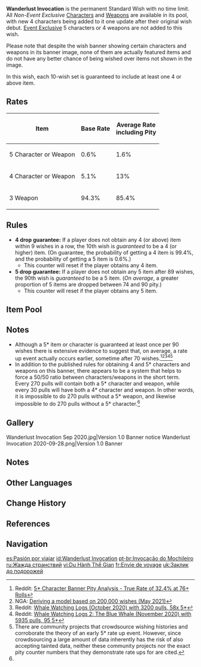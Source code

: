 {{Wish
|name              = Wanderlust Invocation
|image             = Wanderlust Invocation 2020-11-11.png
|type              = Standard
|duration          = perm
|time_start        = 2020-09-28 10:00:00
|time_start_offset = GMT+8
|time_end          = none
}}

{{Description|Dear Travelers:<br/><br/>The standard wish "Wanderlust Invocation" is now available! Win new characters, grab new weapons, and assemble your dream team!<br/><br/>In this no time-limit wish, every 10-wish set includes at least one 4-star or higher character or weapon.<ref>Twitter: [https://twitter.com/GenshinImpact/status/1310580022885994498 Event Announcement]</ref>}}

'''Wanderlust Invocation''' is the permanent Standard Wish with no time limit. All ''Non-Event Exclusive'' [[Characters]] and [[Weapons]] are available in its pool, with new 4{{star}} characters being added to it one update after their original wish debut. [[Characters/List#Event Exclusive Characters|Event Exclusive]] 5{{star}} characters or 4{{star}} weapons are not added to this wish.

Please note that despite the wish banner showing certain characters and weapons in its banner image, none of them are actually featured items and do not have any better chance of being wished over items not shown in the image.

In this wish, each 10-wish set is guaranteed to include at least one 4{{star}} or above item.

==Rates==
{|class="wikitable" style="text-align:center;"
!Item !! Base Rate !! Average Rate<br />including Pity
|-
|5{{star}} Character or Weapon
|0.6% || 1.6%
|-
|4{{star}} Character or Weapon
|5.1% || 13%
|-
|3{{star}} Weapon
|94.3% || 85.4%
|}
==Rules==
*'''4{{star}} drop guarantee:''' If a player does not obtain any 4{{star}} (or above) item within 9 wishes in a row, the 10th wish is ''guaranteed'' to be a 4{{star}} (or higher) item. (On guarantee, the probability of getting a 4{{star}} item is 99.4%, and the probability of getting a 5{{star}} item is 0.6%.)
**This counter will reset if the player obtains any 4{{star}} item.
*'''5{{star}} drop guarantee:''' If a player does not obtain any 5{{star}} item after 89 wishes, the 90th wish is ''guaranteed'' to be a 5{{star}} item. (''On average'', a greater proportion of 5{{star}} items are dropped between 74 and 90 pity.)
**This counter will reset if the player obtains any 5{{star}} item.
==Item Pool==
{{Wish Pool
|Diluc
|Jean
|Keqing
|Mona
|Qiqi
|Amos' Bow
|Aquila Favonia
|Lost Prayer to the Sacred Winds
|Primordial Jade Winged-Spear
|Skyward Atlas
|Skyward Blade
|Skyward Harp
|Skyward Pride
|Skyward Spine
|Wolf's Gravestone
|Amber
|Barbara
|Beidou
|Bennett
|Chongyun
|Diona
|Fischl
|Gorou
|Kaeya
|Kujou Sara
|Kuki Shinobu
|Lisa
|Ningguang
|Noelle
|Razor
|Rosaria
|Sayu
|Sucrose
|Thoma
|Xiangling
|Xingqiu
|Xinyan
|Yanfei
|Yun Jin
|Dragon's Bane
|Eye of Perception
|Favonius Codex
|Favonius Greatsword
|Favonius Lance
|Favonius Sword
|Favonius Warbow
|Lion's Roar
|Rainslasher
|Rust
|Sacrificial Bow
|Sacrificial Fragments
|Sacrificial Greatsword
|Sacrificial Sword
|The Bell
|The Flute
|The Stringless
|The Widsith
|Black Tassel
|Bloodtainted Greatsword
|Cool Steel
|Debate Club
|Emerald Orb
|Ferrous Shadow
|Harbinger of Dawn
|Magic Guide
|Raven Bow
|Sharpshooter's Oath
|Skyrider Sword
|Slingshot
|Thrilling Tales of Dragon Slayers
}}

==Notes==
*Although a 5* item or character is guaranteed at least once per 90 wishes there is extensive evidence to suggest that, on average, a rate up event actually occurs earlier, sometime after 70 wishes.<ref>Reddit: [https://www.reddit.com/r/Genshin_Impact/comments/jvmnac/5_character_banner_pity_analysis_true_rate_of_324/ 5* Character Banner Pity Analysis - True Rate of 32.4% at 76+ Rolls]</ref><ref name="NGA thread">NGA: [https://bbs.nga.cn/read.php?tid=26754637&rand=214 Deriving a model based on 200,000 wishes (May 2021)]</ref><ref>Reddit: [https://www.reddit.com/r/Genshin_Impact/comments/japcnz/whale_watching_logs/ Whale Watching Logs (October 2020) with 3200 pulls, 58x 5*]</ref><ref>Reddit: [https://www.reddit.com/r/Genshin_Impact/comments/jod9o4/whale_watching_logs_2_the_blue_whale/ Whale Watching Logs 2: The Blue Whale (November 2020) with 5935 pulls, 95 5*]</ref><ref group="Note">There are community projects that crowdsource wishing histories and corroborate the theory of an early 5* rate up event. However, since crowdsourcing a large amount of data inherently has the risk of also accepting tainted data, neither these community projects nor the exact pity counter numbers that they demonstrate rate ups for are cited.</ref>
*In addition to the published rules for obtaining 4 and 5* characters and weapons on this banner, there appears to be a system that helps to force a 50/50 ratio between characters/weapons in the short term. Every 270 pulls will contain both a 5* character and weapon, while every 30 pulls will have both a 4* character and weapon. In other words, it is impossible to do 270 pulls without a 5* weapon, and likewise impossible to do 270 pulls without a 5* character.<ref name="NGA thread" />

==Gallery==
<gallery hideaddbutton="true" captionalign="center">
Wanderlust Invocation Sep 2020.jpg|Version 1.0 Banner notice
Wanderlust Invocation 2020-09-28.png|Version 1.0 Banner
</gallery>

==Notes==
{{Reflist|note=1}}

==Other Languages==
{{Other Languages
|en      = Wanderlust Invocation
|zhs     = 奔行世间
|zhs_rm  = Bēnxíng Shìjiān
|zht     = 奔行世間
|zht_rm  = Bēnxíng Shìjiān
|zh_tl   = Running About the World
|ja      = 奔走世間
|ja_rm   = Honsou Seken{{Assumed}}
|ja_tl   = Running About the World
|ko      = {{tt|세상|世上}} {{tt|여행|旅行}}
|ko_rm   = Sesang Yeohaeng
|ko_tl   = World Travel
|es      = Pasión por viajar
|es_tl   = Passion for Traveling
|fr      = Envie de voyage
|fr_tl   = Desire to Travel
|ru      = Жажда странствий
|ru_tl   = Wanderlust
|th      = การอธิษฐานแห่งการเดินทาง
|th_rm   = Kan athitthan haeng kan doen thang
|th_tl   = 
|vi      = {{tt|Du Hành Thế Gian|遊行世間}}
|vi_tl   = World Travel
|de      = Wanderlust
|de_tl   = Wanderlust
|id      = Wanderlust Invocation
|pt      = Invocação do Mochileiro
|pt_tl   = 
}}

==Change History==
{{Change History|1.0}}

==References==
{{Reflist}}

==Navigation==
{{Wish Navbox}}

[[es:Pasión por viajar]]
[[id:Wanderlust Invocation]]
[[pt-br:Invocação do Mochileiro]]
[[ru:Жажда странствий]]
[[vi:Du Hành Thế Gian]]
[[fr:Envie de voyage]]
[[uk:Заклик до подорожей]]